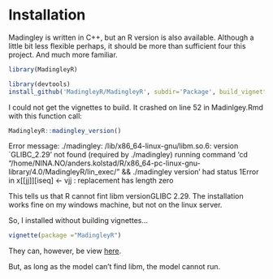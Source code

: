 # Installation

Madingley is written in C++, but an R version is also available. Although a little bit less flexible perhaps, it should be more than sufficient four this project. And much more familiar.

```r
library(MadingleyR)
```


```r
library(devtools)
install_github('MadingleyR/MadingleyR', subdir='Package', build_vignettes = T, force = T)
```

I could not get the vignettes to build. It crashed on line 52 in Madinlgey.Rmd with this function call:

```r
MadingleyR::madingley_version()
```
Error message: ./madingley: /lib/x86_64-linux-gnu/libm.so.6: version `GLIBC_2.29' not found (required by ./madingley)
running command 'cd "/home/NINA.NO/anders.kolstad/R/x86_64-pc-linux-gnu-library/4.0/MadingleyR/lin_exec/" && ./madingley version' had status 1Error in x[[jj]][iseq] <- vjj : replacement has length zero

This tells us that R cannot fint libm versionGLIBC 2.29. The installation works fine on my windows machine, but not on the linux server. 

So, I installed without building vignettes...

```r
vignette(package ="MadingleyR") 
```
They can, however, be view [here](https://github.com/MadingleyR/MadingleyR).

But, as long as the model can't find libm, the model cannot run.




